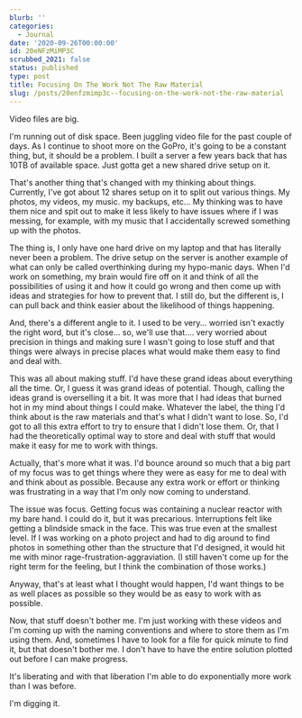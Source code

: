 ```yaml
---
blurb: ''
categories:
  - Journal
date: '2020-09-26T00:00:00'
id: 20eNFzMiMP3C
scrubbed_2021: false
status: published
type: post
title: Focusing On The Work Not The Raw Material
slug: /posts/20enfzmimp3c--focusing-on-the-work-not-the-raw-material
---
```


Video files are big.

I'm running out of disk space. Been juggling video file for the past couple of days. As I continue to shoot more on the GoPro, it's going to be a constant thing, but, it should be a problem. I built a server a few years back that has 10TB of available space. Just gotta get a new shared drive setup on it. 

That's another thing that's changed with my thinking about things. Currently, I've got about 12 shares setup on it to split out various things. My photos, my videos, my music. my backups, etc... My thinking was to have them nice and spit out to make it less likely to have issues where if I was messing, for example, with my music that I accidentally screwed something up with the photos. 

The thing is, I only have one hard drive on my laptop and that has literally never been a problem. The drive setup on the server is another example of what can only be called overthinking during my hypo-manic days. When I'd work on something, my brain would fire off on it and think of all the possibilities of using it and how it could go wrong and then come up with ideas and strategies for how to prevent that. I still do, but the different is, I can pull back and think easier about the likelihood of things happening. 

And, there's a different angle to it. I used to be very... worried isn't exactly the right word, but it's close... so, we'll use that.... very worried about precision in things and making sure I wasn't going to lose stuff and that things were always in precise places what would make them easy to find and deal with. 

This was all about making stuff. I'd have these grand ideas about everything all the time. Or, I guess it was grand ideas of potential. Though, calling the ideas grand is overselling it a bit. It was more that I had ideas that burned hot in my mind about things I could make. Whatever the label, the thing I'd think about is the raw materials and that's what I didn't want to lose. So, I'd got to all this extra effort to try to ensure that I didn't lose them. Or, that I had the theoretically optimal way to store and deal with stuff that would make it easy for me to work with things. 

Actually, that's more what it was. I'd bounce around so much that a big part of my focus was to get things where they were as easy for me to deal with and think about as possible. Because any extra work  or effort or thinking was frustrating in a way that I'm only now coming to understand. 

The issue was focus. Getting focus was containing a nuclear reactor with my bare hand. I could do it, but it was precarious. Interruptions felt like getting a blindside smack in the face. This was true even at the smallest level. If I was working on a photo project and had to dig around to find photos in something other than the structure that I'd designed, it would hit me with minor rage-frustration-aggraviation. (I still haven't come up for the right term for the feeling, but I think the combination of those works.)

Anyway, that's at least what I thought would happen, I'd want things to be as well places as possible so they would be as easy to work with as possible. 

Now, that stuff doesn't bother me. I'm just working with these videos and I'm coming up with the naming conventions and where to store them as I'm using them. And, sometimes I have to look for a file for quick minute to find it, but that doesn't bother me. I don't have to have the entire solution plotted out before I can make progress. 

It's liberating and with that liberation I'm able to do exponentially more work than I was before. 

I'm digging it.
